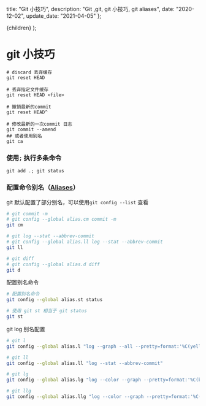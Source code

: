 
  title: "Git 小技巧",
  description: "Git ,git, git 小技巧, git aliases",
  date: "2020-12-02",
  update_date: "2021-04-05"
};

  <MDXContentx meta={meta}>{children}</MDXContentx>
);

# git 小技巧

```shell
# discard 丢弃缓存
git reset HEAD

# 丢弃指定文件缓存
git reset HEAD <file>

# 撤销最新的commit
git reset HEAD^

# 修改最新的一次commit 日志
git commit --amend
## 或者使用别名
git ca

```

### 使用`;` 执行多条命令

```shell
git add .; git status
```

### 配置命令别名（[Aliases](https://git-scm.com/book/zh-tw/v2/Git-%E5%9F%BA%E7%A4%8E-Git-Aliases)）

git 默认配置了部分别名，可以使用`git config --list` 查看

```bash
# git commit -m
# git config --global alias.cm commit -m
git cm

# git log --stat --abbrev-commit
# git config --global alias.ll log --stat --abbrev-commit
git ll

# git diff
# git config --global alias.d diff
git d
```

配置别名命令

```bash
# 配置别名命令
git config --global alias.st status

# 使用 git st 相当于 git status
git st
```

git log 别名配置

```bash
# git l
git config --global alias.l "log --graph --all --pretty=format:'%C(yellow)%h%C(cyan)%d%Creset %s %C(white)- %an, %ar%Creset'"

# git ll
git config --global alias.ll "log --stat --abbrev-commit"

# git lg
git config --global alias.lg "log --color --graph --pretty=format:'%C(bold white)%h%Creset -%C(bold green)%d%Creset %s %C(bold green)(%cr)%Creset %C(bold blue)<%an>%Creset' --abbrev-commit --date=relative"

# git llg
git config --global alias.llg "log --color --graph --pretty=format:'%C(bold white)%H %d%Creset%n%s%n%+b%C(bold blue)%an <%ae>%Creset %C(bold green)%cr (%ci)' --abbrev-commit"
```
